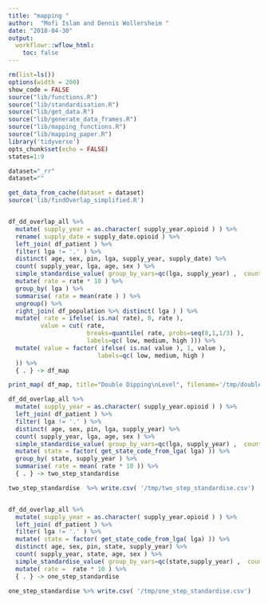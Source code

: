 ```yaml
---
title: "mapping "
author:  "Mofi Islam and Dennis Wollersheim "
date: "2018-04-30"
output:
  workflowr::wflow_html:
    toc: false
--- 
```

```r

rm(list=ls())
options(width = 200)
show_code = FALSE
source("lib/functions.R")
source("lib/standardisation.R")
source("lib/get_data.R")
source("lib/generate_data_frames.R")
source("lib/mapping_functions.R")
source("lib/mapping_paper.R")
library('tidyverse')
opts_chunk$set(echo = FALSE)
states=1:9

```


```r

dataset="_rr"
dataset=""

get_data_from_cache(dataset = dataset)
source('lib/findOverlap_simplified.R')


df_dd_overlap_all %>%
  mutate( supply_year = as.character( supply_year.opioid ) ) %>%
  rename( supply_date = supply_date.opioid ) %>%
  left_join( df_patient ) %>%
  filter( lga != '.' ) %>%
  distinct( age, sex, pin, lga, supply_year, supply_date) %>%
  count( supply_year, lga, age, sex ) %>%
  simple_standardise_value( group_by_vars=qc(lga, supply_year) ,  count_var='n' ) %>%
  mutate( rate = rate * 10 ) %>%
  group_by( lga ) %>%
  summarise( rate = mean(rate ) ) %>%  
  ungroup() %>%
  right_join( df_population %>% distinct( lga ) ) %>%
  mutate( rate = ifelse( is.na( rate), 0, rate ),
         value = cut( rate, 
                      breaks=quantile( rate, probs=seq(0,1,1/3) ), 
                      labels=qc( low, medium, high ))) %>%
  mutate( value = factor( ifelse( is.na( value ), 1, value ),
                         labels=qc( low, medium, high )
  )) %>% 
  { . } -> df_map 

print_map( df_map, title="Double Dipping\nLevel", filename='/tmp/double_dipping_level.png', inset_states=c(1,2,4:6 ) ) -> a


```

```r

df_dd_overlap_all %>%
  mutate( supply_year = as.character( supply_year.opioid ) ) %>%
  left_join( df_patient ) %>%
  filter( lga != '.' ) %>%
  distinct( age, sex, pin, lga, supply_year) %>%
  count( supply_year, lga, age, sex ) %>%
  simple_standardise_value( group_by_vars=qc(lga, supply_year) ,  count_var='n' ) %>%
  mutate( state = factor( get_state_code_from_lga( lga) )) %>%
  group_by( state, supply_year ) %>%
  summarise( rate = mean( rate * 10 )) %>% 
  { . } -> two_step_standardise

two_step_standardise  %>% write.csv( '/tmp/two_step_standardise.csv')


df_dd_overlap_all %>%
  mutate( supply_year = as.character( supply_year.opioid ) ) %>%
  left_join( df_patient ) %>%
  filter( lga != '.' ) %>%
  mutate( state = factor( get_state_code_from_lga( lga) )) %>%
  distinct( age, sex, pin, state, supply_year) %>%
  count( supply_year, state, age, sex ) %>%
  simple_standardise_value( group_by_vars=qc(state,supply_year) ,  count_var='n' ) %>%
  mutate( rate =  rate * 10 ) %>% 
  { . } -> one_step_standardise

one_step_standardise %>% write.csv( '/tmp/one_step_standardise.csv')
```


